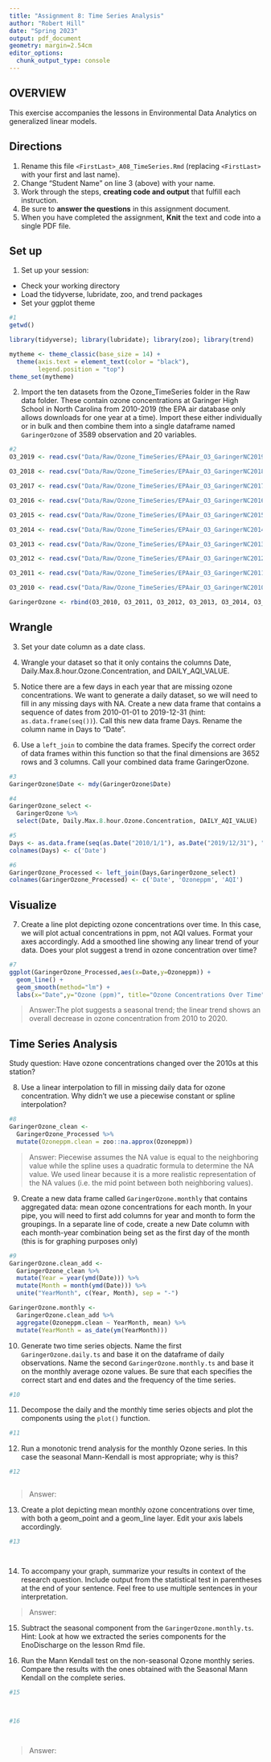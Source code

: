 ```yaml
---
title: "Assignment 8: Time Series Analysis"
author: "Robert Hill"
date: "Spring 2023"
output: pdf_document
geometry: margin=2.54cm
editor_options: 
  chunk_output_type: console
---
```


## OVERVIEW

This exercise accompanies the lessons in Environmental Data Analytics on generalized linear models. 

## Directions
1. Rename this file `<FirstLast>_A08_TimeSeries.Rmd` (replacing `<FirstLast>` with your first and last name).
2. Change "Student Name" on line 3 (above) with your name.
3. Work through the steps, **creating code and output** that fulfill each instruction.
4. Be sure to **answer the questions** in this assignment document.
5. When you have completed the assignment, **Knit** the text and code into a single PDF file.

## Set up 
1. Set up your session:

* Check your working directory
* Load the tidyverse, lubridate, zoo, and trend packages
* Set your ggplot theme

```r
#1
getwd()

library(tidyverse); library(lubridate); library(zoo); library(trend)

mytheme <- theme_classic(base_size = 14) +
  theme(axis.text = element_text(color = "black"), 
        legend.position = "top")
theme_set(mytheme)
```


2. Import the ten datasets from the Ozone_TimeSeries folder in the Raw data folder. These contain ozone concentrations at Garinger High School in North Carolina from 2010-2019 (the EPA air database only allows downloads for one year at a time). Import these either individually or in bulk and then combine them into a single dataframe named `GaringerOzone` of 3589 observation and 20 variables. 

```r
#2
O3_2019 <- read.csv("Data/Raw/Ozone_TimeSeries/EPAair_O3_GaringerNC2019_raw.csv", stringsAsFactors = TRUE)

O3_2018 <- read.csv("Data/Raw/Ozone_TimeSeries/EPAair_O3_GaringerNC2018_raw.csv", stringsAsFactors = TRUE)

O3_2017 <- read.csv("Data/Raw/Ozone_TimeSeries/EPAair_O3_GaringerNC2017_raw.csv", stringsAsFactors = TRUE)

O3_2016 <- read.csv("Data/Raw/Ozone_TimeSeries/EPAair_O3_GaringerNC2016_raw.csv", stringsAsFactors = TRUE)

O3_2015 <- read.csv("Data/Raw/Ozone_TimeSeries/EPAair_O3_GaringerNC2015_raw.csv", stringsAsFactors = TRUE)

O3_2014 <- read.csv("Data/Raw/Ozone_TimeSeries/EPAair_O3_GaringerNC2014_raw.csv", stringsAsFactors = TRUE)

O3_2013 <- read.csv("Data/Raw/Ozone_TimeSeries/EPAair_O3_GaringerNC2013_raw.csv", stringsAsFactors = TRUE)

O3_2012 <- read.csv("Data/Raw/Ozone_TimeSeries/EPAair_O3_GaringerNC2012_raw.csv", stringsAsFactors = TRUE)

O3_2011 <- read.csv("Data/Raw/Ozone_TimeSeries/EPAair_O3_GaringerNC2011_raw.csv", stringsAsFactors = TRUE)

O3_2010 <- read.csv("Data/Raw/Ozone_TimeSeries/EPAair_O3_GaringerNC2010_raw.csv", stringsAsFactors = TRUE)

GaringerOzone <- rbind(O3_2010, O3_2011, O3_2012, O3_2013, O3_2014, O3_2015, O3_2016, O3_2017, O3_2018, O3_2019)
```

## Wrangle

3. Set your date column as a date class.

4. Wrangle your dataset so that it only contains the columns Date, Daily.Max.8.hour.Ozone.Concentration, and DAILY_AQI_VALUE. 

5. Notice there are a few days in each year that are missing ozone concentrations. We want to generate a daily dataset, so we will need to fill in any missing days with NA. Create a new data frame that contains a sequence of dates from 2010-01-01 to 2019-12-31 (hint: `as.data.frame(seq())`). Call this new data frame Days. Rename the column name in Days to "Date".

6. Use a `left_join` to combine the data frames. Specify the correct order of data frames within this function so that the final dimensions are 3652 rows and 3 columns. Call your combined data frame GaringerOzone. 

```r
#3
GaringerOzone$Date <- mdy(GaringerOzone$Date)

#4
GaringerOzone_select <-
  GaringerOzone %>%
  select(Date, Daily.Max.8.hour.Ozone.Concentration, DAILY_AQI_VALUE)

#5
Days <- as.data.frame(seq(as.Date("2010/1/1"), as.Date("2019/12/31"), "days"))
colnames(Days) <- c('Date')

#6
GaringerOzone_Processed <- left_join(Days,GaringerOzone_select)
colnames(GaringerOzone_Processed) <- c('Date', 'Ozoneppm', 'AQI')

```

## Visualize

7. Create a line plot depicting ozone concentrations over time. In this case, we will plot actual concentrations in ppm, not AQI values. Format your axes accordingly. Add a smoothed line showing any linear trend of your data. Does your plot suggest a trend in ozone concentration over time?

```r
#7
ggplot(GaringerOzone_Processed,aes(x=Date,y=Ozoneppm)) +
  geom_line() +
  geom_smooth(method="lm") +
  labs(x="Date",y="Ozone (ppm)", title="Ozone Concentrations Over Time")
```

>Answer:The plot suggests a seasonal trend; the linear trend shows an overall decrease
in ozone concentration from 2010 to 2020.

## Time Series Analysis

Study question: Have ozone concentrations changed over the 2010s at this station? 

8. Use a linear interpolation to fill in missing daily data for ozone concentration. Why didn't we use a piecewise constant or spline interpolation?

```r
#8
GaringerOzone_clean <- 
  GaringerOzone_Processed %>%
  mutate(Ozoneppm.clean = zoo::na.approx(Ozoneppm))
```

> Answer: Piecewise assumes the NA value is equal to the neighboring value while
the spline uses a quadratic formula to determine the NA value. We used linear because
it is a more realistic representation of the NA values (i.e. the mid point between
both neighboring values).


9. Create a new data frame called `GaringerOzone.monthly` that contains aggregated data: mean ozone concentrations for each month. In your pipe, you will need to first add columns for year and month to form the groupings. In a separate line of code, create a new Date column with each month-year combination being set as the first day of the month (this is for graphing purposes only)

```r
#9
GaringerOzone.clean_add <-
  GaringerOzone_clean %>%
  mutate(Year = year(ymd(Date))) %>%
  mutate(Month = month(ymd(Date))) %>%
  unite("YearMonth", c(Year, Month), sep = "-")

GaringerOzone.monthly <-
  GaringerOzone.clean_add %>%
  aggregate(Ozoneppm.clean ~ YearMonth, mean) %>%
  mutate(YearMonth = as_date(ym(YearMonth)))
```


10. Generate two time series objects. Name the first `GaringerOzone.daily.ts` and base it on the dataframe of daily observations. Name the second `GaringerOzone.monthly.ts` and base it on the monthly average ozone values. Be sure that each specifies the correct start and end dates and the frequency of the time series.

```r
#10

```


11. Decompose the daily and the monthly time series objects and plot the components using the `plot()` function.

```r
#11


```


12. Run a monotonic trend analysis for the monthly Ozone series. In this case the seasonal Mann-Kendall is most appropriate; why is this?

```r
#12



```

> Answer: 

13. Create a plot depicting mean monthly ozone concentrations over time, with both a geom_point and a geom_line layer. Edit your axis labels accordingly.

```r
#13




```

14. To accompany your graph, summarize your results in context of the research question. Include output from the statistical test in parentheses at the end of your sentence. Feel free to use multiple sentences in your interpretation.

> Answer: 

15. Subtract the seasonal component from the `GaringerOzone.monthly.ts`. Hint: Look at how we extracted the series components for the EnoDischarge on the lesson Rmd file.

16. Run the Mann Kendall test on the non-seasonal Ozone monthly series. Compare the results with the ones obtained with the Seasonal Mann Kendall on the complete series.

```r
#15



#16




```

> Answer: 
